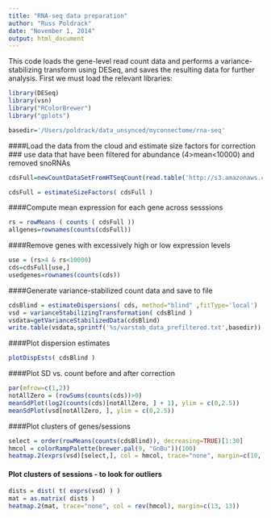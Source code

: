```yaml
---
title: "RNA-seq data preparation"
author: "Russ Poldrack"
date: "November 1, 2014"
output: html_document
---
```


This code loads the gene-level read count data and performs a variance-stabilizing transform using DESeq, and saves the resulting data for further analysis. First we must load the relevant libraries:

``` r
library(DESeq)
library(vsn)
library("RColorBrewer")
library("gplots")

basedir='/Users/poldrack/data_unsynced/myconnectome/rna-seq'
```

####Load the data from the cloud and estimate size factors for correction
### use data that have been filtered for abundance (4>mean<10000) and removed snoRNAs
```r
cdsFull=newCountDataSetFromHTSeqCount(read.table('http://s3.amazonaws.com/openfmri/ds031/RNA-seq/htcount_files.txt'),directory='http://s3.amazonaws.com/openfmri/ds031/RNA-seq/htcount_files_filtered')

cdsFull = estimateSizeFactors( cdsFull )
```

####Compute mean expression for each gene across sesssions
```r
rs = rowMeans ( counts ( cdsFull ))
allgenes=rownames(counts(cdsFull))
```

####Remove genes with excessively high or low expression levels
```r
use = (rs>4 & rs<10000)
cds=cdsFull[use,]
usedgenes=rownames(counts(cds))
```

####Generate variance-stabilized count data and save to file
```r
cdsBlind = estimateDispersions( cds, method="blind" ,fitType='local')
vsd = varianceStabilizingTransformation( cdsBlind )
vsdata=getVarianceStabilizedData(cdsBlind)
write.table(vsdata,sprintf('%s/varstab_data_prefiltered.txt',basedir))

```

####Plot dispersion estimates

```r
plotDispEsts( cdsBlind )
```

####Plot SD vs. count before and after correction
```r
par(mfrow=c(1,2))
notAllZero = (rowSums(counts(cds))>0)
meanSdPlot(log2(counts(cds)[notAllZero, ] + 1), ylim = c(0,2.5))
meanSdPlot(vsd[notAllZero, ], ylim = c(0,2.5))
```


####Plot clusters of genes/sessions
```r
select = order(rowMeans(counts(cdsBlind)), decreasing=TRUE)[1:30]
hmcol = colorRampPalette(brewer.pal(9, "GnBu"))(100)
heatmap.2(exprs(vsd)[select,], col = hmcol, trace="none", margin=c(10, 6))
```

#### Plot clusters of sessions - to look for outliers
```r
dists = dist( t( exprs(vsd) ) )
mat = as.matrix( dists )
heatmap.2(mat, trace="none", col = rev(hmcol), margin=c(13, 13))

```




